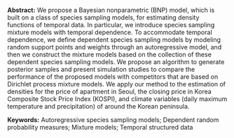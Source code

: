 <span>**Abstract:**</span> We propose a Bayesian nonparametric (BNP)
model, which is built on a class of species sampling models, for
estimating density functions of temporal data. In particular, we
introduce species sampling mixture models with temporal dependence. To
accommodate temporal dependence, we define dependent species sampling
models by modeling random support points and weights through an
autoregressive model, and then we construct the mixture models based on
the collection of these dependent species sampling models. We propose an
algorithm to generate posterior samples and present simulation studies
to compare the performance of the proposed models with competitors that
are based on Dirichlet process mixture models. We apply our method to
the estimation of densities for the price of apartment in Seoul, the
closing price in Korea Composite Stock Price Index (KOSPI), and climate
variables (daily maximum temperature and precipitation) of around the
Korean peninsula.

<span>**Keywords:**</span> Autoregressive species sampling models;
Dependent random probability measures; Mixture models; Temporal
structured data

[^1]: This work is a part of the first author’s Ph.D. thesis at Seoul
    National University. Research of Seongil Jo was supported by Basic
    Science Research Program through the National Research Foundation of
    Korea (NRF) funded by the Ministry of Education
    (NRF-2017R1D1A3B03035235). Research of Jaeyong Lee was supported by
    the National Research Foundation of Korea (NRF) grant funded by the
    Korea government (MEST) (No. 2011-0030811).
